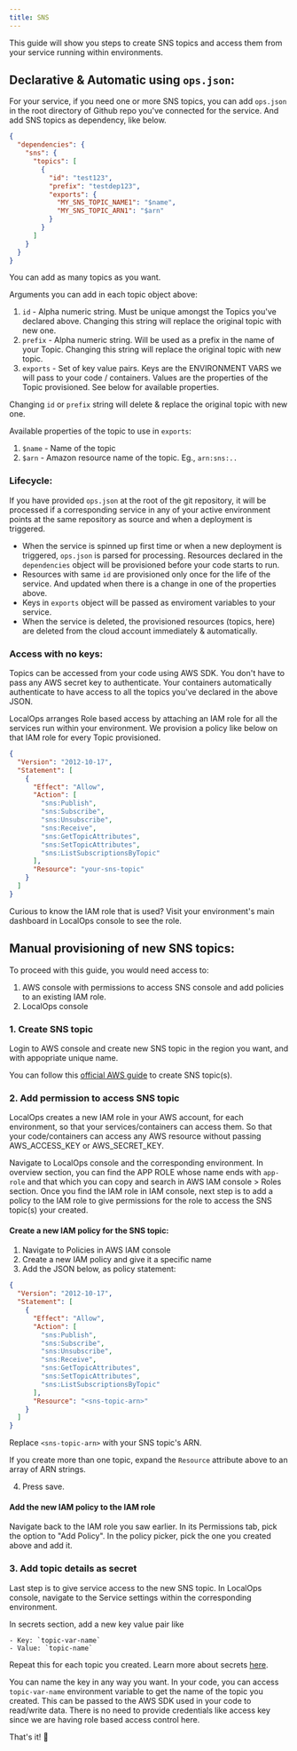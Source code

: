 ```yaml
---
title: SNS
---
```


This guide will show you steps to create SNS topics and access them from your service running within environments.

## Declarative & Automatic using `ops.json`:

For your service, if you need one or more SNS topics, you can add `ops.json` in the root directory of Github repo you've
connected for the service. And add SNS topics as dependency, like below.

```json
{
  "dependencies": {
    "sns": {
      "topics": [
        {
          "id": "test123",
          "prefix": "testdep123",
          "exports": {
            "MY_SNS_TOPIC_NAME1": "$name",
            "MY_SNS_TOPIC_ARN1": "$arn"
          }
        }
      ]
    }
  }
}
```

You can add as many topics as you want.

Arguments you can add in each topic object above:

1. `id` - Alpha numeric string. Must be unique amongst the Topics you've declared above. Changing this string will
   replace the original topic with new one.
2. `prefix` - Alpha numeric string. Will be used as a prefix in the name of your Topic. Changing this string will
   replace the original topic with new topic.
3. `exports` - Set of key value pairs. Keys are the ENVIRONMENT VARS we will pass to your code / containers. Values are
   the properties of the Topic provisioned. See below for available properties.

<Warning>Changing `id` or `prefix` string will delete & replace the original topic with new one.</Warning>

Available properties of the topic to use in `exports`:

1. `$name` - Name of the topic
2. `$arn` - Amazon resource name of the topic. Eg., `arn:sns:..`

### Lifecycle:

If you have provided `ops.json` at the root of the git repository, it will be processed if a corresponding service in
any of your active environment points at the same repository as source and when a deployment is triggered.

- When the service is spinned up first time or when a new deployment is triggered, `ops.json` is parsed for processing.
  Resources declared in the `dependencies` object will be provisioned before your code starts to run.
- Resources with same `id` are provisioned only once for the life of the service. And updated when there is a change in
  one of the properties above.
- Keys in `exports` object will be passed as enviroment variables to your service.
- When the service is deleted, the provisioned resources (topics, here) are deleted from the cloud account immediately &
  automatically.

### Access with no keys:

Topics can be accessed from your code using AWS SDK. You don't have to pass any AWS secret key to authenticate. Your
containers automatically authenticate to have access to all the topics you've declared in the above JSON.

LocalOps arranges Role based access by attaching an IAM role for all the services run within your environment. We
provision a policy like below on that IAM role for every Topic provisioned.

```json
{
  "Version": "2012-10-17",
  "Statement": [
    {
      "Effect": "Allow",
      "Action": [
        "sns:Publish",
        "sns:Subscribe",
        "sns:Unsubscribe",
        "sns:Receive",
        "sns:GetTopicAttributes",
        "sns:SetTopicAttributes",
        "sns:ListSubscriptionsByTopic"
      ],
      "Resource": "your-sns-topic"
    }
  ]
}
```

Curious to know the IAM role that is used? Visit your environment's main dashboard in LocalOps console to see the role.

## Manual provisioning of new SNS topics:

To proceed with this guide, you would need access to:

1. AWS console with permissions to access SNS console and add policies to an existing IAM role.
2. LocalOps console

### 1. Create SNS topic

Login to AWS console and create new SNS topic in the region you want, and with appopriate unique name.

You can follow this [official AWS guide](https://docs.aws.amazon.com/sns/latest/dg/sns-getting-started.html) to create
SNS topic(s).

### 2. Add permission to access SNS topic

LocalOps creates a new IAM role in your AWS account, for each environment, so that your services/containers can access
them. So that your code/containers can access any AWS resource without passing AWS_ACCESS_KEY or AWS_SECRET_KEY.

Navigate to LocalOps console and the corresponding environment. In overview section, you can find the APP ROLE whose
name ends with `app-role` and that which you can copy and search in AWS IAM console > Roles section. Once you find the
IAM role in IAM console, next step is to add a policy to the IAM role to give permissions for the role to access the SNS
topic(s) your created.

#### Create a new IAM policy for the SNS topic:

1. Navigate to Policies in AWS IAM console
2. Create a new IAM policy and give it a specific name
3. Add the JSON below, as policy statement:

```json
{
  "Version": "2012-10-17",
  "Statement": [
    {
      "Effect": "Allow",
      "Action": [
        "sns:Publish",
        "sns:Subscribe",
        "sns:Unsubscribe",
        "sns:Receive",
        "sns:GetTopicAttributes",
        "sns:SetTopicAttributes",
        "sns:ListSubscriptionsByTopic"
      ],
      "Resource": "<sns-topic-arn>"
    }
  ]
}
```

Replace `<sns-topic-arn>` with your SNS topic's ARN.

If you create more than one topic, expand the `Resource` attribute above to an array of ARN strings.

4. Press save.

#### Add the new IAM policy to the IAM role

Navigate back to the IAM role you saw earlier. In its Permissions tab, pick the option to "Add Policy". In the policy
picker, pick the one you created above and add it.

### 3. Add topic details as secret

Last step is to give service access to the new SNS topic. In LocalOps console, navigate to the Service settings within
the corresponding environment.

In secrets section, add a new key value pair like

```
- Key: `topic-var-name`
- Value: `topic-name`
```

Repeat this for each topic you created. Learn more about secrets [here](/environment/services/secrets).

You can name the key in any way you want. In your code, you can access `topic-var-name` environment variable to get the
name of the topic you created. This can be passed to the AWS SDK used in your code to read/write data. There is no need
to provide credentials like access key since we are having role based access control here.

That's it! 🎉
